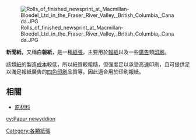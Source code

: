 {{Otheruses|subject=一種應用於報業的紙張|other=報紙的舊稱|報紙}}

[[File:Rolls_of_finished_newsprint_at_Macmillan-Bloedel_Ltd_in_the_Fraser_River_Valley,_British_Columbia,_Canada.JPG|thumb]]

'''新聞紙'''，又稱'''白報紙'''，是一種[[紙張|紙張]]，主要用於[[報紙|報紙]]以及一些[[廣告|廣告]]類[[印刷|印刷]]。

該類[[紙|紙]]的製造[[成本|成本]]較低，所以紙質較粗糙，但强度足以承受高速印刷，且可提供足以滿足報紙廣告的[[四色印刷|四色印刷]]品質等。因此適合用於印刷報紙。

==相關==
*[[原材料|原材料]]
{{紙製品}}
{{Newspaper-stub}}

[[Category:各類紙張|Category:各類紙張]]

[[cy:Papur_newyddion|cy:Papur newyddion]]